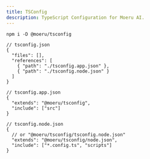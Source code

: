 ```yaml
---
title: TSConfig
description: TypeScript Configuration for Moeru AI.
---
```


```package-install
npm i -D @moeru/tsconfig
```

```jsonc
// tsconfig.json
{
  "files": [],
  "references": [
    { "path": "./tsconfig.app.json" },
    { "path": "./tsconfig.node.json" }
  ]
}
```

```jsonc
// tsconfig.app.json
{
  "extends": "@moeru/tsconfig",
  "include": ["src"]
}
```

```jsonc
// tsconfig.node.json
{
  // or "@moeru/tsconfig/tsconfig.node.json"
  "extends": "@moeru/tsconfig/node.json",
  "include": ["*.config.ts", "scripts"]
}
```

